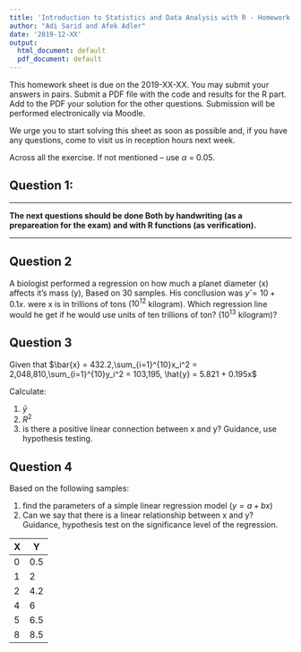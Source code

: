 ```yaml
---
title: 'Introduction to Statistics and Data Analysis with R - Homework #4'
author: "Adi Sarid and Afek Adler"
date: '2019-12-XX'
output:
  html_document: default
  pdf_document: default
---
```


This homework sheet is due on the 2019-XX-XX. You may submit your answers in pairs. Submit a PDF file with the code and results for the R part. Add to the PDF your solution for the other questions.
Submission will be performed electronically via Moodle.

We urge you to start solving this sheet as soon as possible and, if you have any questions, come to visit us in reception hours next week.



Across all the exercise. If not mentioned – use $\alpha$ = 0.05.

## Question 1:




***
__The next questions should be done Both by handwriting (as a prepareation for the exam) and with R functions (as verification).__ 

***

## Question 2

A biologist performed a regression on how much a planet diameter (x) affects it's mass (y), Based on 30 samples. His concllusion was $y ̂ = 10+0.1x$. were x is in trillions of tons ($10^{12}$ kilogram). Which regression line would he get if he would use units of ten trillions of ton? ($10^{13}$ kilogram)?

## Question 3

Given that $\bar{x} = 432.2,\sum_{i=1}^{10}x_i^2 = 2,048,810,\sum_{i=1}^{10}y_i^2 = 103,195, \hat{y} = 5.821 + 0.195x$

Calculate:

  1. $\bar{y}$
  2. $R^2$
  3. is there a positive linear connection between x and y? Guidance, use hypothesis testing.


## Question 4

Based on the following samples: 

  1. find the parameters of a simple linear regression model ($y = a + bx$)
  2. Can we say that there is a linear relationship between x and y? Guidance, hypothesis test on the significance level of the regression.

| X| Y 
| ----|----
| 0| 0.5           
| 1| 2     
| 2| 4.2            
| 4| 6  
| 5| 6.5            
| 8| 8.5  
